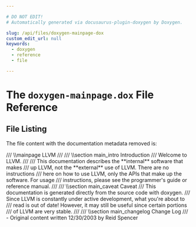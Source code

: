 ```yaml
---

# DO NOT EDIT!
# Automatically generated via docusaurus-plugin-doxygen by Doxygen.

slug: /api/files/doxygen-mainpage-dox
custom_edit_url: null
keywords:
  - doxygen
  - reference
  - file

---
```





# The `doxygen-mainpage.dox` File Reference

<DoxygenPage pluginConfig={pluginConfig}>




## File Listing

The file content with the documentation metadata removed is:

<ProgramListing>

<Link id="l00001" /><CodeLine lineNumber="1"><Highlight kind="comment">/// \\mainpage LLVM</Highlight><Highlight kind="comment"></Highlight></CodeLine>
<Link id="l00002" /><CodeLine lineNumber="2"><Highlight kind="comment">///</Highlight></CodeLine>
<Link id="l00003" /><CodeLine lineNumber="3"><Highlight kind="comment">/// \\section main&#95;intro Introduction</Highlight></CodeLine>
<Link id="l00004" /><CodeLine lineNumber="4"><Highlight kind="comment">/// Welcome to LLVM.</Highlight></CodeLine>
<Link id="l00005" /><CodeLine lineNumber="5"><Highlight kind="comment">///</Highlight></CodeLine>
<Link id="l00006" /><CodeLine lineNumber="6"><Highlight kind="comment">/// This documentation describes the &#42;&#42;internal&#42;&#42; software that makes</Highlight></CodeLine>
<Link id="l00007" /><CodeLine lineNumber="7"><Highlight kind="comment">/// up LLVM, not the &#42;&#42;external&#42;&#42; use of  LLVM. There are no instructions</Highlight></CodeLine>
<Link id="l00008" /><CodeLine lineNumber="8"><Highlight kind="comment">/// here on how to use LLVM, only the APIs that make up the software. For usage</Highlight></CodeLine>
<Link id="l00009" /><CodeLine lineNumber="9"><Highlight kind="comment">/// instructions, please see the programmer&#39;s guide or reference manual.</Highlight></CodeLine>
<Link id="l00010" /><CodeLine lineNumber="10"><Highlight kind="comment">///</Highlight></CodeLine>
<Link id="l00011" /><CodeLine lineNumber="11"><Highlight kind="comment">/// \\section main&#95;caveat Caveat</Highlight></CodeLine>
<Link id="l00012" /><CodeLine lineNumber="12"><Highlight kind="comment">/// This documentation is generated directly from the source code with doxygen.</Highlight></CodeLine>
<Link id="l00013" /><CodeLine lineNumber="13"><Highlight kind="comment">/// Since LLVM is constantly under active development, what you&#39;re about to</Highlight></CodeLine>
<Link id="l00014" /><CodeLine lineNumber="14"><Highlight kind="comment">/// read is out of date! However, it may still be useful since certain portions</Highlight></CodeLine>
<Link id="l00015" /><CodeLine lineNumber="15"><Highlight kind="comment">/// of LLVM are very stable.</Highlight></CodeLine>
<Link id="l00016" /><CodeLine lineNumber="16"><Highlight kind="comment">///</Highlight></CodeLine>
<Link id="l00017" /><CodeLine lineNumber="17"><Highlight kind="comment">/// \\section main&#95;changelog Change Log</Highlight></CodeLine>
<Link id="l00018" /><CodeLine lineNumber="18"><Highlight kind="comment">/// - Original content written 12/30/2003 by Reid Spencer</Highlight><Highlight kind="normal"></Highlight></CodeLine>

</ProgramListing>


</DoxygenPage>

